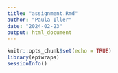 ```yaml
---
title: "assignment.Rmd"
author: "Paula Iller"
date: "2024-02-23"
output: html_document
---
```


```r
knitr::opts_chunk$set(echo = TRUE)
library(epiwraps)
sessionInfo()
```